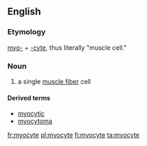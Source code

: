 ==English==

===Etymology===
[[myo-]] + [[-cyte]], thus literally "muscle cell."

===Noun===
{{en-noun}}

# a single [[muscle fiber]] cell

====Derived terms====
* [[myocytic]]
* [[myocytoma]]

[[fr:myocyte]]
[[pl:myocyte]]
[[fi:myocyte]]
[[ta:myocyte]]